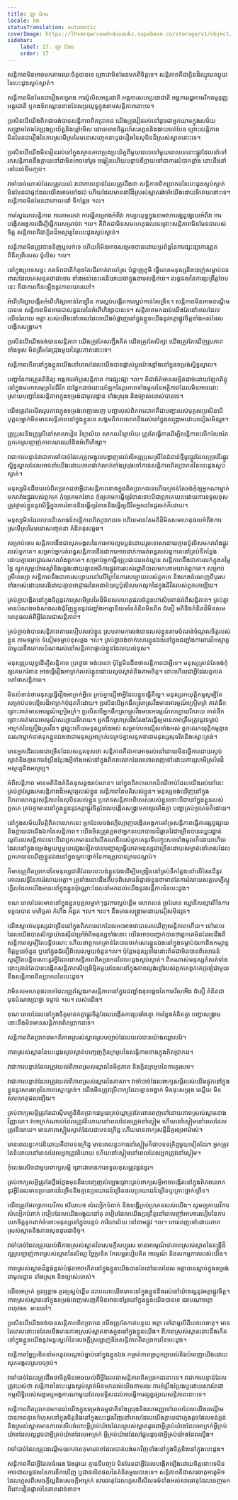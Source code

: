 ```yaml
---
title: ឡា ប៉ាស
locale: km
statusTranslation: automatic
coverImage: https://lhvmrqwrcowdvduuaukz.supabase.co/storage/v1/object/public/strapi-uploads/small_cover-educacion-fundamental.webp-2d51a7828a2b1309555be27f7e2a61a0.webp
sidebar:
    label: 17. ឡា ប៉ាស
    order: 17
---
```

សន្តិភាព​មិន​អាច​មក​តាម​រយៈ​ចិត្ត​បាន​ទេ ព្រោះ​វា​មិន​មែន​មក​ពី​ចិត្ត​ទេ។ សន្តិភាព​គឺ​ជា​ក្លិន​ដ៏​ឈ្ងុយ​ឈ្ងុយ​នៃ​បេះដូង​ស្ងប់ស្ងាត់។

សន្តិភាព​មិនមែន​ជា​រឿង​គម្រោង​ ការ​ប៉ូលិស​អន្តរជាតិ អង្គការ​សហប្រជាជាតិ អង្គការ​រដ្ឋ​អាមេរិក​ ធម្មនុញ្ញ​អន្តរជាតិ ឬ​កងទ័ព​ឈ្លានពាន​ដែល​ប្រយុទ្ធ​ក្នុង​នាម​សន្តិភាព​នោះ​ទេ។

ប្រសិនបើ​យើង​ពិតជា​ចង់បាន​សន្តិភាព​ពិត​ប្រាកដ​ យើង​ត្រូវ​រៀន​រស់នៅ​ដូច​ជា​អ្នក​យាម​ក្នុង​សម័យ​សង្គ្រាម​ តែងតែ​ប្រុងប្រយ័ត្ន​និង​ឃ្លាំមើល​ ដោយ​មាន​ចិត្ត​រហ័សរហួន​និង​ងាយ​បត់បែន ព្រោះ​សន្តិភាព​មិនមែន​ជា​រឿង​នៃ​ការ​ស្រមើស្រមៃ​មនោសញ្ចេតនា​ ឬ​ជា​រឿង​នៃ​សុបិន​ដ៏​ស្រស់​ស្អាត​នោះ​ទេ។

ប្រសិនបើ​យើង​មិន​រៀន​រស់នៅ​ក្នុង​ស្ថានភាព​ប្រុងប្រយ័ត្ន​ពី​មួយ​ពេល​ទៅ​មួយ​ពេល​ទេ​ នោះ​ផ្លូវ​ដែល​នាំ​ទៅ​រក​សន្តិភាព​នឹង​ក្លាយ​ទៅ​ជា​មិន​អាច​ទៅ​រួច​ ចង្អៀត​ ហើយ​បន្ទាប់​ពី​ក្លាយ​ទៅ​ជា​ការ​លំបាក​ខ្លាំង​ នោះ​នឹង​នាំ​ទៅ​ដល់​ទី​បញ្ចប់។

វា​ចាំបាច់​ណាស់​ដែល​ត្រូវ​យល់​ វា​ជា​ការ​បន្ទាន់​ដែល​ត្រូវ​ដឹង​ថា​ សន្តិភាព​ពិត​ប្រាកដ​នៃ​បេះដូង​ស្ងប់ស្ងាត់​ មិនមែន​ជា​ផ្ទះ​ដែល​យើង​អាច​ទៅ​ដល់​ ហើយ​ដែល​មាន​នារី​ដ៏​ស្រស់​ស្អាត​រង់ចាំ​យើង​ដោយ​រីករាយ​នោះ​ទេ។ សន្តិភាព​មិនមែន​ជា​គោលដៅ​ ទីកន្លែង​ ។ល។

ការ​ស្វែងរក​សន្តិភាព​ ការ​តាម​រក​វា​ ការ​ធ្វើ​គម្រោង​អំពី​វា​ ការ​ប្រយុទ្ធ​ក្នុង​នាម​វា​ ការ​ផ្សព្វផ្សាយ​អំពី​វា​ ការ​បង្កើត​អង្គការ​ដើម្បី​ធ្វើការ​សម្រាប់​វា​ ។ល។ គឺ​ពិតជា​មិន​សម​ហេតុ​ផល​ទេ​ ព្រោះ​សន្តិភាព​មិនមែន​ជា​របស់​ចិត្ត​ សន្តិភាព​គឺ​ជា​ក្លិន​ដ៏​អស្ចារ្យ​នៃ​បេះដូង​ស្ងប់ស្ងាត់។

សន្តិភាព​មិន​ត្រូវ​បាន​ទិញ​ឬ​លក់​ទេ​ ហើយ​ក៏​មិន​អាច​សម្រេច​បាន​ដោយ​ប្រព័ន្ធ​នៃ​ការ​ផ្សះផ្សា​ ការ​ត្រួត​ពិនិត្យ​ពិសេស​ ប៉ូលិស​ ។ល។

នៅ​ក្នុង​ប្រទេស​ខ្លះ​ កងទ័ព​ជាតិ​កំពុង​តែ​ដើរ​កាត់​វាលស្រែ​ បំផ្លាញ​ភូមិ​ ធ្វើឃាត​មនុស្ស​ និង​បាញ់​សម្លាប់​ជន​ពាល​ដែល​គេ​សន្មត​ថា​ជា​ចោរ​ ទាំង​អស់​នេះ​គេ​និយាយ​ថា​ក្នុង​នាម​សន្តិភាព។ លទ្ធផល​នៃ​ការ​ប្រព្រឹត្ត​បែប​នេះ​ គឺ​ជា​ការ​កើន​ឡើង​នូវ​ភាព​ឃោរឃៅ។

អំពើ​ហិង្សា​បង្កើត​អំពើ​ហិង្សា​កាន់​តែ​ច្រើន​ ការ​ស្អប់​បង្កើត​ការ​ស្អប់​កាន់​តែ​ច្រើន។ សន្តិភាព​មិន​អាច​ដណ្ដើម​បាន​ទេ​ សន្តិភាព​មិន​អាច​ជា​លទ្ធផល​នៃ​អំពើ​ហិង្សា​បាន​ទេ។ សន្តិភាព​មក​ដល់​យើង​តែ​នៅ​ពេល​ដែល​យើង​រំលាយ​ អត្តា​ របស់​យើង​ នៅ​ពេល​ដែល​យើង​បំផ្លាញ​នៅ​ក្នុង​ខ្លួន​យើង​នូវ​កត្តា​ផ្លូវចិត្ត​ទាំង​អស់​ដែល​បង្កើត​សង្គ្រាម។

ប្រសិនបើ​យើង​ចង់​បាន​សន្តិភាព​ យើង​ត្រូវ​តែ​សញ្ជឹងគិត​ យើង​ត្រូវ​តែ​សិក្សា​ យើង​ត្រូវ​តែ​ឃើញ​ រូបភាព​ទាំងមូល​ មិន​ត្រឹមតែ​ជ្រុង​មួយ​នៃ​រូបភាព​នោះ​ទេ។

សន្តិភាព​កើត​នៅ​ក្នុង​ខ្លួន​យើង​ នៅ​ពេល​ដែល​យើង​បាន​ផ្លាស់​ប្ដូរ​យ៉ាង​ខ្លាំង​នៅ​ក្នុង​ទម្រង់​ស្និទ្ធស្នាល។

បញ្ហា​នៃ​ការ​ត្រួត​ពិនិត្យ​ អង្គការ​គាំទ្រ​សន្តិភាព​ ការ​ផ្សះផ្សា​ ។ល។ គឺ​ជា​ព័ត៌មាន​លម្អិត​ដាច់​ដោយ​ឡែក​ ពិន្ទុ​នៅ​ក្នុង​មហាសមុទ្រ​នៃ​ជីវិត​ ជា​ផ្នែក​ដាច់​ដោយ​ឡែក​នៃ​រូបភាព​ទាំងមូល​នៃ​អត្ថិភាព​ ដែល​មិន​អាច​ដោះស្រាយ​បញ្ហា​នៃ​សន្តិភាព​ក្នុង​ទម្រង់​ជា​មូលដ្ឋាន​ ទាំងស្រុង​ និង​ច្បាស់លាស់​បាន​ទេ។

យើង​ត្រូវតែ​មើល​រូបភាព​ក្នុង​ទម្រង់​ពេញលេញ​ បញ្ហា​របស់​ពិភពលោក​គឺ​ជា​បញ្ហា​របស់​បុគ្គល​ ប្រសិនបើ​បុគ្គល​ម្នាក់​មិន​មាន​សន្តិភាព​នៅ​ក្នុង​ខ្លួន​ទេ​ សង្គម​ ពិភពលោក​នឹង​រស់នៅ​ក្នុង​សង្គ្រាម​ដោយ​ជៀស​មិន​រួច។

គ្រូ​ប្រុស​និង​គ្រូ​ស្រី​នៅ​សាលា​រៀន​ វិទ្យាល័យ​ សាកល​វិទ្យាល័យ​ ត្រូវ​តែ​ធ្វើការ​ដើម្បី​សន្តិភាព​ លើក​លែង​តែ​ពួក​គេ​ស្រឡាញ់​ភាព​ឃោរឃៅ​និង​អំពើ​ហិង្សា។

វា​ជា​ការ​បន្ទាន់​ វា​ជា​ការ​ចាំបាច់​ដែល​ត្រូវ​ចង្អុល​បង្ហាញ​ដល់​សិស្ស​ប្រុស​ស្រី​នៃ​ជំនាន់​ថ្មី​នូវ​ផ្លូវ​ដែល​ត្រូវ​ដើរ​ ផ្លូវ​ស្និទ្ធស្នាល​ដែល​អាច​នាំ​យើង​ដោយ​ភាព​ជាក់លាក់​ទាំងស្រុង​ទៅ​កាន់​សន្តិភាព​ពិត​ប្រាកដ​នៃ​បេះដូង​ស្ងប់ស្ងាត់។

មនុស្ស​មិន​ដឹង​យល់​ពិត​ប្រាកដ​ថា​អ្វី​ជា​សន្តិភាព​ខាង​ក្នុង​ពិត​ប្រាកដ​ទេ​ ហើយ​គ្រាន់តែ​ចង់​កុំ​ឲ្យ​អ្នក​ណា​ម្នាក់​មក​រារាំង​ផ្លូវ​របស់​ពួក​គេ​ កុំ​ឲ្យ​គេ​មក​រំខាន​ កុំ​ឲ្យ​គេ​មក​ធ្វើ​ឲ្យ​រំខាន​ ទោះ​បី​ជា​ពួក​គេ​យក​ដោយ​ការ​ទទួល​ខុស​ត្រូវ​ផ្ទាល់​ខ្លួន​នូវ​សិទ្ធិ​ក្នុង​ការ​រំខាន​និង​ធ្វើ​ឲ្យ​រំខាន​និង​ធ្វើ​ឲ្យ​ជីវិត​អ្នក​ដទៃ​ជូរ​ចត់​ក៏​ដោយ។

មនុស្ស​មិន​ដែល​បាន​ពិសោធន៍​សន្តិភាព​ពិត​ប្រាកដ​ទេ​ ហើយ​មាន​តែ​មតិ​ដ៏​មិន​សម​ហេតុ​ផល​អំពី​វា​ ការ​ស្រមើស្រមៃ​មនោសញ្ចេតនា​ គំនិត​ខុស​ឆ្គង។

សម្រាប់​ចោរ​ សន្តិភាព​នឹង​ជា​សុភមង្គល​នៃ​ការ​អាច​លួច​ប្លន់​ដោយ​រួច​ទោស​ ដោយ​គ្មាន​ប៉ូលិស​មក​រារាំង​ផ្លូវ​របស់​ពួក​គេ។ សម្រាប់​អ្នក​រត់​ពន្ធ​ សន្តិភាព​នឹង​ជា​ការ​អាច​ដាក់​ការ​រត់​ពន្ធ​របស់​ពួក​គេ​នៅ​គ្រប់​ទីកន្លែង​ ដោយ​គ្មាន​អាជ្ញាធរ​មក​រារាំង​ពួក​គេ។ សម្រាប់​អ្នក​ធ្វើ​ឲ្យ​ប្រជាជន​អត់​ឃ្លាន​ សន្តិភាព​នឹង​ជា​ការ​លក់​ក្នុង​តម្លៃ​ថ្លៃ​ ស្តុក​ស្តម្ភ​យ៉ាង​ស្តាំ​និង​ឆ្វេង​ ដោយ​គ្មាន​អធិការ​ផ្លូវការ​របស់​រដ្ឋាភិបាល​មក​ហាម​ឃាត់​ពួក​គេ។ សម្រាប់​ស្រី​ពេស្យា​ សន្តិភាព​ នឹង​ជា​ការ​សប្បាយ​នៅ​លើ​គ្រែ​នៃ​ការ​សប្បាយ​របស់​ពួក​គេ​ និង​កេង​ចំណេញ​ពី​បុរស​ទាំង​អស់​ដោយ​សេរី​ ដោយ​គ្មាន​អាជ្ញាធរ​នៃ​អនាម័យ​ឬ​ប៉ូលិស​មក​លូក​ដៃ​ក្នុង​ជីវិត​របស់​ពួក​គេ​ឡើយ។

គ្រប់​គ្នា​បង្កើត​នៅ​ក្នុង​ចិត្ត​នូវ​ការ​ស្រមើស្រមៃ​ដ៏​មិន​សម​ហេតុ​ផល​ចំនួន​ហាសិប​ពាន់​អំពី​សន្តិភាព។ គ្រប់​គ្នា​មាន​បំណង​ចង់​សាងសង់​ជុំវិញ​ខ្លួន​នូវ​ជញ្ជាំង​អាត្មានិយម​នៃ​គំនិត​មិន​ពិត​ ជំនឿ​ មតិ​ និង​គំនិត​ដ៏​មិន​សម​ហេតុ​ផល​អំពី​អ្វី​ដែល​ជា​សន្តិភាព។

គ្រប់​គ្នា​ចង់​បាន​សន្តិភាព​តាម​របៀប​របស់​ខ្លួន​ ស្រប​តាម​ការ​ចង់​បាន​របស់​ខ្លួន​ តាម​ចំណង់​ចំណូល​ចិត្ត​របស់​ខ្លួន​ តាម​ទម្លាប់​ ទំនៀមទម្លាប់​ខុស​ឆ្គង​ ។ល។ គ្រប់​គ្នា​ចង់​ចាក់​សោរ​ខ្លួន​ឯង​នៅ​ក្នុង​ជញ្ជាំង​ការពារ​ដ៏​អស្ចារ្យ​ ជាមួយ​នឹង​គោល​បំណង​រស់នៅ​សន្តិភាព​ផ្ទាល់​ខ្លួន​ដែល​យល់​ខុស។

មនុស្ស​ប្រយុទ្ធ​ដើម្បី​សន្តិភាព​ ប្រាថ្នា​វា​ ចង់​បាន​វា​ ប៉ុន្តែ​មិន​ដឹង​ថា​សន្តិភាព​ជា​អ្វី​ទេ។ មនុស្ស​គ្រាន់តែ​ចង់​កុំ​ឲ្យ​គេ​មក​រំខាន​ អាច​ធ្វើ​រឿង​អាក្រក់​របស់​ខ្លួន​ដោយ​ស្ងប់ស្ងាត់​និង​តាម​ចិត្ត​។ នោះ​ហើយ​ជា​អ្វី​ដែល​ពួក​គេ​ហៅ​ថា​សន្តិភាព។

មិន​សំខាន់​ថា​មនុស្ស​ធ្វើ​រឿង​អាក្រក់​អ្វី​ទេ​ គ្រប់​គ្នា​ជឿ​ថា​អ្វី​ដែល​ខ្លួន​ធ្វើ​គឺ​ល្អ។ មនុស្ស​រក​យុត្តិកម្ម​សូម្បីតែ​សម្រាប់​បទ​ល្មើស​ដ៏​អាក្រក់​បំផុត​ក៏​ដោយ។ ប្រសិនបើ​អ្នក​ផឹក​ស្រា​ស្រវឹង​មាន​អារម្មណ៍​ក្រៀមក្រំ​ គាត់​ផឹក​ព្រោះ​គាត់​មាន​អារម្មណ៍​ក្រៀមក្រំ។ ប្រសិនបើ​អ្នក​ផឹក​ស្រា​ស្រវឹង​មាន​អារម្មណ៍​សប្បាយ​រីករាយ​ គាត់​ផឹក​ព្រោះ​គាត់​មាន​អារម្មណ៍​សប្បាយ​រីករាយ។ អ្នក​ផឹក​ស្រា​ស្រវឹង​តែងតែ​ធ្វើ​ឲ្យ​មាន​ភាព​ត្រឹមត្រូវ​នូវ​ទម្លាប់​អាក្រក់​នៃ​គ្រឿង​ស្រវឹង។ ដូច្នេះ​ហើយ​មនុស្ស​ទាំង​អស់​ សម្រាប់​បទ​ល្មើស​ទាំង​អស់​ ពួក​គេ​រក​យុត្តិកម្ម​ គ្មាន​នរណា​ម្នាក់​ចាត់​ទុក​ខ្លួន​ឯង​ថា​ជា​មនុស្ស​អាក្រក់​ទេ​ គ្រប់​គ្នា​សន្មត​ថា​ជា​មនុស្ស​សុចរិត​និង​ស្មោះ​ត្រង់។

មាន​អ្នក​ដើរ​លេង​ជា​ច្រើន​ដែល​សន្មត​ខុស​ថា​ សន្តិភាព​គឺ​ជា​ការ​អាច​រស់នៅ​ដោយ​មិន​ធ្វើការ​ ដោយ​ស្ងប់ស្ងាត់​និង​គ្មាន​ការ​ខំ​ប្រឹង​ប្រែង​អ្វី​ទាំង​អស់​នៅ​ក្នុង​ពិភពលោក​ដែល​ពោរ​ពេញ​ទៅ​ដោយ​ការ​ស្រមើស្រមៃ​ដ៏​អស្ចារ្យ​និង​អស្ចារ្យ។

អំពី​សន្តិភាព​ មាន​មតិ​និង​គំនិត​ខុស​ឆ្គង​រាប់​លាន។ នៅ​ក្នុង​ពិភពលោក​ដ៏​ឈឺ​ចាប់​ដែល​យើង​រស់នៅ​នេះ​ គ្រប់​គ្នា​ស្វែងរក​សន្តិភាព​ដ៏​អស្ចារ្យ​របស់​ខ្លួន​ សន្តិភាព​នៃ​មតិ​របស់​ខ្លួន។ មនុស្ស​ចង់​ឃើញ​នៅ​ក្នុង​ពិភពលោក​នូវ​សន្តិភាព​នៃ​សុបិន​របស់​ខ្លួន​ ប្រភេទ​សន្តិភាព​ពិសេស​របស់​ខ្លួន​ ទោះ​បី​ជា​នៅ​ក្នុង​ខ្លួន​របស់​ពួក​គេ​ គ្រប់​គ្នា​មាន​នៅ​ក្នុង​ខ្លួន​នូវ​កត្តា​ផ្លូវចិត្ត​ដែល​បង្កើត​សង្គ្រាម​ ការ​ប្រឆាំង​គ្នា​ បញ្ហា​គ្រប់​ប្រភេទ​ក៏​ដោយ។

នៅ​ក្នុង​សម័យ​វិបត្តិ​ពិភពលោក​នេះ​ អ្នក​ដែល​ចង់​ល្បី​ល្បាញ​បង្កើត​អង្គការ​គាំទ្រ​សន្តិភាព​ ធ្វើ​ការ​ផ្សព្វផ្សាយ​ និង​ក្លាយ​ជា​ជើងឯក​នៃ​សន្តិភាព។ យើង​មិន​ត្រូវ​ភ្លេច​ថា​ អ្នក​នយោបាយ​ដ៏​ឆ្លាត​វៃ​ជា​ច្រើន​បាន​ឈ្នះ​រង្វាន់​ណូបែល​សន្តិភាព​ ទោះ​បី​ជា​ពួក​គេ​មាន​នៅ​លើ​គណនី​របស់​ពួក​គេ​នូវ​ទី​បញ្ចុះ​សព​ទាំង​មូល​ក៏​ដោយ​ ហើយ​ដែល​នៅ​ក្នុង​ទម្រង់​មួយ​ឬ​មួយ​ផ្សេង​ទៀត​បាន​បញ្ជា​ឲ្យ​ធ្វើឃាត​មនុស្ស​ជា​ច្រើន​ដោយ​សម្ងាត់​ នៅ​ពេល​ដែល​ពួក​គេ​បាន​ឃើញ​ខ្លួន​ឯង​នៅ​ក្នុង​គ្រោះថ្នាក់​នៃ​ការ​ត្រូវ​បាន​គ្រប​ដណ្ដប់។

ក៏​មាន​គ្រូ​ពិត​ប្រាកដ​នៃ​មនុស្ស​ជាតិ​ដែល​លះបង់​ខ្លួន​ឯង​ដើម្បី​បង្រៀន​នៅ​គ្រប់​ទីកន្លែង​នៅ​លើ​ផែនដី​នូវ​គោលលទ្ធិ​នៃ​ការ​រំលាយ​អត្តា។ គ្រូ​ទាំង​នោះ​ដឹង​ពី​បទ​ពិសោធន៍​ផ្ទាល់​ខ្លួន​ថា​ មាន​តែ​ការ​រំលាយ​សត្វ​មេហ្វីស្តូហ្វីល​ដែល​យើង​មាន​នៅ​ក្នុង​ខ្លួន​ប៉ុណ្ណោះ​ដែល​នាំ​មក​ដល់​យើង​នូវ​សន្តិភាព​នៃ​បេះដូង។

ខណៈ​ពេល​ដែល​មាន​នៅ​ក្នុង​ខ្លួន​បុគ្គល​ម្នាក់ៗ​នូវ​ការ​ស្អប់​ខ្ពើម​ លោភលន់​ ច្រណែន​ ឈ្នានីស​ ស្មារតី​នៃ​ការ​ទទួល​បាន​ មហិច្ឆតា​ កំហឹង​ អំនួត​ ។ល។ ។ល។ នឹង​មាន​សង្គ្រាម​ដោយ​ជៀស​មិន​រួច។

យើង​ស្គាល់​មនុស្ស​ជា​ច្រើន​នៅ​ក្នុង​ពិភពលោក​ដែល​អះអាង​ថា​បាន​រក​ឃើញ​សន្តិភាព​ហើយ។ នៅ​ពេល​ដែល​យើង​បាន​សិក្សា​យ៉ាង​ស៊ី​ជម្រៅ​អំពី​មនុស្ស​ទាំង​នោះ​ យើង​អាច​បញ្ជាក់​បាន​ថា​ ពួក​គេ​មិន​ដែល​ដឹង​ពី​សន្តិភាព​សូម្បី​តែ​បន្តិច​សោះ​ ហើយ​ថា​ ពួក​គេ​គ្រាន់តែ​បាន​ចាក់​សោរ​ខ្លួន​ឯង​នៅ​ក្នុង​ទម្លាប់​ឯកោ​និង​កម្សាន្ត​ចិត្ត​មួយ​ចំនួន​ ឬ​នៅ​ក្នុង​ជំនឿ​ពិសេស​មួយ​ចំនួន​ ។ល។ ប៉ុន្តែ​មនុស្ស​ទាំង​នោះ​ពិត​ជា​មិន​បាន​ពិសោធន៍​សូម្បីតែ​បន្តិច​សោះ​នូវ​អ្វី​ដែល​ជា​សន្តិភាព​ពិត​ប្រាកដ​នៃ​បេះដូង​ស្ងប់ស្ងាត់។ ពិត​ណាស់​មនុស្ស​កំសត់​ទាំង​នោះ​គ្រាន់តែ​បាន​បង្កើត​សន្តិភាព​សិប្បនិម្មិត​មួយ​ដែល​នៅ​ក្នុង​ភាព​ល្ងង់​ខ្លៅ​របស់​ពួក​គេ​ ពួក​គេ​ច្រឡំ​ជាមួយ​នឹង​សន្តិភាព​ពិត​ប្រាកដ​នៃ​បេះដូង។

វា​មិន​សម​ហេតុ​ផល​ទេ​ដែល​ត្រូវ​ស្វែងរក​សន្តិភាព​នៅ​ក្នុង​ជញ្ជាំង​ខុស​ឆ្គង​នៃ​ការ​រើស​អើង​ ជំនឿ​ គំនិត​ជា​មុន​ បំណង​ប្រាថ្នា​ ទម្លាប់​ ។ល។ របស់​យើង។

ខណៈ​ពេល​ដែល​នៅ​ក្នុង​ចិត្ត​មាន​កត្តា​ផ្លូវចិត្ត​ដែល​បង្កើត​ការ​ប្រឆាំង​គ្នា​ ការ​ខ្វែង​គំនិត​គ្នា​ បញ្ហា​ សង្គ្រាម​ នោះ​នឹង​មិន​មាន​សន្តិភាព​ពិត​ប្រាកដ​ទេ។

សន្តិភាព​ពិត​ប្រាកដ​មក​ពី​ភាព​ស្រស់​ស្អាត​ស្រប​ច្បាប់​ដែល​យល់​បាន​យ៉ាង​ឈ្លាស​វៃ។

ភាព​ស្រស់​ស្អាត​នៃ​បេះដូង​ស្ងប់ស្ងាត់​បញ្ចេញ​ក្លិន​ក្រអូប​នៃ​សន្តិភាព​ខាង​ក្នុង​ពិត​ប្រាកដ។

វា​ជា​ការ​បន្ទាន់​ដែល​ត្រូវ​យល់​ពី​ភាព​ស្រស់​ស្អាត​នៃ​មិត្តភាព​ និង​ក្លិន​ក្រអូប​នៃ​ការ​គួរសម។

វា​ជា​ការ​បន្ទាន់​ដែល​ត្រូវ​យល់​ពី​ភាព​ស្រស់​ស្អាត​នៃ​ភាសា។ វា​ចាំបាច់​ដែល​ពាក្យ​សម្ដី​របស់​យើង​ផ្ទុក​នៅ​ក្នុង​ខ្លួន​នូវ​សារធាតុ​នៃ​ភាព​ស្មោះត្រង់។ យើង​មិន​ត្រូវ​ប្រើ​ពាក្យ​ដែល​គ្មាន​ចង្វាក់​ មិន​ចុះសម្រុង​ ឈ្លើយ​ មិន​សម​ហេតុ​ផល​ឡើយ។

គ្រប់​ពាក្យ​សម្ដី​ត្រូវតែ​ជា​ស៊ីមហ្វូនី​ពិត​ប្រាកដ​មួយ​ គ្រប់​ឃ្លា​ត្រូវតែ​ពោរ​ពេញ​ទៅ​ដោយ​ភាព​ស្រស់​ស្អាត​ខាង​វិញ្ញាណ។ វា​អាក្រក់​ណាស់​ដែល​ត្រូវ​និយាយ​នៅ​ពេល​ដែល​ត្រូវ​នៅ​ស្ងៀម​ ហើយ​នៅ​ស្ងៀម​នៅ​ពេល​ដែល​ត្រូវ​និយាយ។ មាន​ភាព​ស្ងៀមស្ងាត់​ដែល​ជា​បទ​ឧក្រិដ្ឋ​ ហើយ​មាន​ពាក្យ​សម្ដី​ដ៏​គួរ​ឲ្យ​អាម៉ាស់។

មាន​ពេល​ខ្លះ​ការ​និយាយ​គឺ​ជា​បទ​ឧក្រិដ្ឋ​ មាន​ពេល​ខ្លះ​ការ​នៅ​ស្ងៀម​ក៏​ជា​បទ​ឧក្រិដ្ឋ​មួយ​ទៀត​ដែរ។ អ្នក​ត្រូវ​តែ​និយាយ​នៅ​ពេល​ដែល​អ្នក​ត្រូវ​និយាយ​ ហើយ​នៅ​ស្ងៀម​នៅ​ពេល​ដែល​អ្នក​ត្រូវ​នៅ​ស្ងៀម។

កុំ​លេង​សើច​ជាមួយ​ពាក្យ​សម្ដី​ ព្រោះ​វា​មាន​ការ​ទទួល​ខុស​ត្រូវ​ធ្ងន់​ធ្ងរ។

គ្រប់​ពាក្យ​សម្ដី​ត្រូវតែ​ថ្លឹងថ្លែង​មុន​នឹង​បញ្ចេញ​សំឡេង​ ព្រោះ​គ្រប់​ពាក្យ​សម្ដី​អាច​បង្កើត​នៅ​ក្នុង​ពិភពលោក​នូវ​អ្វី​ដែល​មាន​ប្រយោជន៍​ច្រើន​និង​គ្មាន​ប្រយោជន៍​ច្រើន​ ផល​ប្រយោជន៍​ច្រើន​ឬ​គ្រោះ​ថ្នាក់​ច្រើន។

យើង​ត្រូវ​ថែរក្សា​កាយវិការ​ ឥរិយាបថ​ សំលៀក​បំពាក់​ និង​ទង្វើ​គ្រប់​ប្រភេទ​របស់​យើង។ សូម​ឲ្យ​កាយវិការ​ សំលៀក​បំពាក់​ របៀប​ដែល​យើង​អង្គុយ​នៅ​តុ​ របៀប​ដែល​យើង​ប្រព្រឹត្ត​នៅ​ពេល​ញ៉ាំ​អាហារ​ របៀប​នៃ​ការ​យក​ចិត្ត​ទុក​ដាក់​ចំពោះ​មនុស្ស​នៅ​ក្នុង​បន្ទប់​ ការិយាល័យ​ នៅ​តាម​ផ្លូវ​ ។ល។ ពោរ​ពេញ​ទៅ​ដោយ​ភាព​ស្រស់​ស្អាត​និង​ភាព​សុខដុម​ជានិច្ច។

វា​ចាំបាច់​ដែល​ត្រូវ​យល់​ពី​ភាព​ស្រស់​ស្អាត​នៃ​សេចក្ដី​សប្បុរស​ មាន​អារម្មណ៍​ថា​ភាព​ស្រស់​ស្អាត​នៃ​តន្ត្រី​ដ៏​ល្អ​ ស្រឡាញ់​ភាព​ស្រស់​ស្អាត​នៃ​សិល្បៈ​ច្នៃ​ប្រឌិត​ កែលម្អ​របៀប​គិត​ អារម្មណ៍​ និង​សកម្មភាព​របស់​យើង។

ភាព​ស្រស់​ស្អាត​ដ៏​ខ្ពង់ខ្ពស់​បំផុត​អាច​កើត​នៅ​ក្នុង​ខ្លួន​យើង​បាន​តែ​នៅ​ពេល​ដែល​ អត្តា​ បាន​ស្លាប់​ក្នុង​ទម្រង់​ជា​មូលដ្ឋាន​ ទាំងស្រុង​ និង​ច្បាស់លាស់។

យើង​អាក្រក់​ គួរ​ឲ្យ​ខ្លាច​ គួរ​ឲ្យ​ស្អប់​ខ្ពើម​ ដរាប​ណា​យើង​មាន​នៅ​ក្នុង​ខ្លួន​និង​រស់​នៅ​យ៉ាង​ល្អ​នូវ​ អត្តា​ផ្លូវចិត្ត។ ភាព​ស្រស់​ស្អាត​នៅ​ក្នុង​ទម្រង់​ពេញលេញ​គឺ​មិន​អាច​ទៅ​រួច​នៅ​ក្នុង​ខ្លួន​យើង​បាន​ទេ​ ដរាប​ណា​ អត្តា​ពហុវចនៈ​ មាន​នៅ។

ប្រសិនបើ​យើង​ចង់​បាន​សន្តិភាព​ពិត​ប្រាកដ​ យើង​ត្រូវ​តែ​កាត់​បន្ថយ​ អត្តា​ ទៅ​ជា​ធូលី​ដី​លោហធាតុ។ មាន​តែ​ពេល​នោះ​ទេ​ដែល​នឹង​មាន​ភាព​ស្រស់​ស្អាត​ខាង​ក្នុង​នៅ​ក្នុង​ខ្លួន​យើង។ ពី​ភាព​ស្រស់​ស្អាត​នោះ​នឹង​កើត​នៅ​ក្នុង​ខ្លួន​យើង​នូវ​មន្ត​ស្នេហ៍​នៃ​សេចក្ដី​ស្រឡាញ់​ និង​សន្តិភាព​ពិត​ប្រាកដ​នៃ​បេះដូង។

សន្តិភាព​ច្នៃ​ប្រឌិត​នាំ​មក​នូវ​សណ្ដាប់​ធ្នាប់​នៅ​ក្នុង​ខ្លួន​ឯង​ កម្ចាត់​ភាព​ច្របូក​ច្របល់​ និង​បំពេញ​យើង​ដោយ​សុភមង្គល​ស្រប​ច្បាប់។

វា​ចាំបាច់​ដែល​ត្រូវ​ដឹង​ថា​ចិត្ត​មិន​អាច​យល់​ពី​អ្វី​ដែល​ជា​សន្តិភាព​ពិត​ប្រាកដ​នោះ​ទេ។ វា​ជា​ការ​បន្ទាន់​ដែល​ត្រូវ​យល់​ថា​ សន្តិភាព​នៃ​បេះដូង​ស្ងប់ស្ងាត់​មិន​មក​ដល់​យើង​តាម​រយៈ​ការ​ខំ​ប្រឹង​ប្រែង​ ឬ​ដោយ​សារ​តែ​ជា​កម្មសិទ្ធិ​របស់​សង្គម​ឬ​អង្គការ​ណា​មួយ​ដែល​ឧទ្ទិស​ដល់​ការ​ធ្វើ​ការ​ផ្សព្វផ្សាយ​សន្តិភាព​នោះ​ទេ។

សន្តិភាព​ពិត​ប្រាកដ​មក​ដល់​យើង​ក្នុង​ទម្រង់​ធម្មជាតិ​ទាំងស្រុង​និង​សាមញ្ញ​ នៅ​ពេល​ដែល​យើង​ដណ្ដើម​បាន​ភាព​គ្មាន​កំហុស​នៅ​ក្នុង​ចិត្ត​និង​នៅ​ក្នុង​បេះដូង​វិញ​ នៅ​ពេល​ដែល​យើង​ក្លាយ​ជា​ក្មេង​តូច​ដែល​ទន់ភ្លន់​និង​ស្រស់​ស្អាត​ មាន​ភាព​រសើប​ចំពោះ​អ្វី​គ្រប់​យ៉ាង​ដែល​ស្រស់​ស្អាត​ដូច​ជា​អ្វី​គ្រប់​យ៉ាង​ដែល​អាក្រក់​ អ្វី​គ្រប់​យ៉ាង​ដែល​ល្អ​ដូច​ជា​អ្វី​គ្រប់​យ៉ាង​ដែល​អាក្រក់​ អ្វី​គ្រប់​យ៉ាង​ដែល​ផ្អែម​ដូច​ជា​អ្វី​គ្រប់​យ៉ាង​ដែល​ល្វីង។

វា​ចាំបាច់​ដែល​ត្រូវ​ដណ្ដើម​យក​ភាព​កុមារ​ភាព​ដែល​បាត់​បង់​មក​វិញ​ ទាំង​នៅ​ក្នុង​ចិត្ត​និង​នៅ​ក្នុង​បេះដូង។

សន្តិភាព​គឺ​ជា​អ្វី​ដែល​ធំ​ធេង​ វែង​ឆ្ងាយ​ គ្មាន​ទី​បញ្ចប់​ មិនមែន​ជា​អ្វី​ដែល​បង្កើត​ឡើង​ដោយ​ចិត្ត​នោះ​ទេ​ មិន​អាច​ជា​លទ្ធផល​នៃ​ការ​នឹក​ឃើញ​ ឬ​ជា​ផលិតផល​នៃ​គំនិត​មួយ​បាន​ទេ។ សន្តិភាព​គឺ​ជា​សារធាតុ​អាតូមិច​ដែល​ហួស​ពី​សេចក្ដី​ល្អ​និង​សេចក្ដី​អាក្រក់​ សារធាតុ​ដែល​ហួស​ពី​សីលធម៌​ទាំង​អស់​ សារធាតុ​ដែល​ចេញ​មក​ពី​ពោះ​វៀន​ផ្ទាល់​នៃ​ភាព​ដាច់​ខាត។

